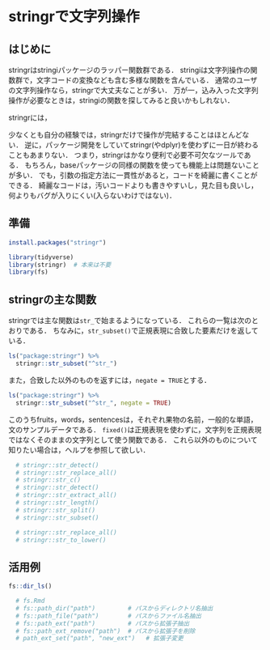 # stringrで文字列操作 {#stringr}

<!--
-->

## はじめに

stringrはstringiパッケージのラッパー関数群である．
stringiは文字列操作の関数群で，文字コードの変換なども含む多様な関数を含んでいる．
通常のユーザの文字列操作なら，stringrで大丈夫なことが多い．
万が一，込み入った文字列操作が必要なときは，stringiの関数を探してみると良いかもしれない．

stringrには，

少なくとも自分の経験では，stringrだけで操作が完結することはほとんどない．
逆に，パッケージ開発をしていてstringr(やdplyr)を使わずに一日が終わることもあまりない．
つまり，stringrはかなり便利で必要不可欠なツールである．
もちろん，baseパッケージの同様の関数を使っても機能上は問題ないことが多い．
でも，引数の指定方法に一貫性があると，コードを綺麗に書くことができる．
綺麗なコードは，汚いコードよりも書きやすいし，見た目も良いし，何よりもバグが入りにくい(入らないわけではない)．

## 準備


```r
install.packages("stringr")
```

```r
library(tidyverse)
library(stringr)  # 本来は不要
library(fs)
```


<!--
## stringrとbase
https://heavywatal.github.io/rstats/stringr.html
https://rstudio-pubs-static.s3.amazonaws.com/92478_6704b96865e449b4bad7acb71443c8bc.html

### baseパッケージ
```r
```
### stringrパッケージ
-->


## stringrの主な関数

stringrでは主な関数は`str_`で始まるようになっている．
これらの一覧は次のとおりである．
ちなみに，`str_subset()`で正規表現に合致した要素だけを返している．

```r
ls("package:stringr") %>%
  stringr::str_subset("^str_")
```

また，合致した以外のものを返すには，`negate = TRUE`とする．

```r
ls("package:stringr") %>%
  stringr::str_subset("^str_", negate = TRUE)
```

このうちfruits，words，sentencesは，それぞれ果物の名前，一般的な単語，文のサンプルデータである．
`fixed()`は正規表現を使わずに，文字列を正規表現ではなくそのままの文字列として使う関数である．
これら以外のものについて知りたい場合は，ヘルプを参照して欲しい．

```r
  # stringr::str_detect()
  # stringr::str_replace_all()
  # stringr::str_c()
  # stringr::str_detect()
  # stringr::str_extract_all()
  # stringr::str_length()
  # stringr::str_split()
  # stringr::str_subset()

  # stringr::str_replace_all()
  # stringr::str_to_lower()

```


## 活用例

```r
fs::dir_ls()

  # fs.Rmd
  # fs::path_dir("path")         # パスからディレクトリ名抽出   
  # fs::path_file("path")        # パスからファイル名抽出   
  # fs::path_ext("path")         # パスから拡張子抽出   
  # fs::path_ext_remove("path")  # パスから拡張子を削除   
  # path_ext_set("path", "new_ext")   # 拡張子変更   

```

